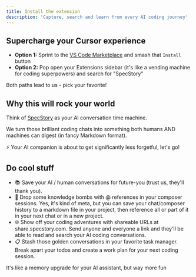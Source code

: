 ```yaml
---
title: Install the extension
description: 'Capture, search and learn from every AI coding journey'
---
```


## Supercharge your Cursor experience

- **Option 1:** Sprint to the [VS Code Marketplace](https://marketplace.visualstudio.com/items?itemName=SpecStory.specstory-vscode) and smash that `Install` button
- **Option 2:** Pop open your Extensions sidebar (it's like a vending machine for coding superpowers) and search for "SpecStory"

Both paths lead to us - pick your favorite!

## Why this will rock your world

Think of [SpecStory](https://specstory.com) as your AI conversation time machine. 

We turn those brilliant coding chats into something both humans AND machines can digest (in fancy Markdown format).

⚡ Your AI companion is about to get significantly less forgetful, let's go!


## Do cool stuff 

- 📚 Save your AI / human conversations for future-you (trust us, they'll thank you).
- 🧠 Drop some knowledge bombs with @ references in your composer sessions. Yes, it's kind of meta, but you can save your chat/composer history to a markdown file in your project, then reference all or part of it in your next chat or in a new project.
- 🌐 Show off your coding adventures with shareable URLs at share.specstory.com. Send anyone and everyone a link and they'll be able to read and search your AI coding conversations.
- 📋 Stash those golden conversations in your favorite task manager. Break apart your todos and create a work plan for your next coding session.

It's like a memory upgrade for your AI assistant, but way more fun